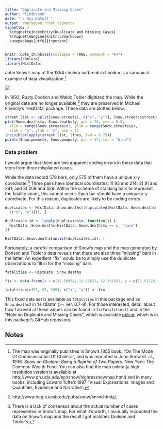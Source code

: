 ```yaml
---
title: "Duplicate and Missing Cases"
author: "lindbrook"
date: "`r Sys.Date()`"
output: rmarkdown::html_vignette
vignette: >
  %\VignetteIndexEntry{Duplicate and Missing Cases}
  %\VignetteEngine{knitr::rmarkdown}
  \usepackage[utf8]{inputenc}
---
```


```r
knitr::opts_chunk$set(collapse = TRUE, comment = "#>")
library(cholera)
library(HistData)
```

John Snow's map of the 1854 cholera outbreak in London is a canonical example of data visualization:^[The map was originally published in Snow's 1855 book, "On The Mode Of Communication Of Cholera", and was reprinted in John Snow et. al., 1936. _Snow on Cholera: Being a Reprint of Two Papers_. New York: The Common Wealth Fund. You can also find the map online (a high resolution version is available at http://www.ph.ucla.edu/epi/snow/highressnowmap.html) and in many books, including Edward Tufte's 1997 "Visual Explanations: Images and Quantities, Evidence and Narrative".]

![](msu-snows-mapB.jpg)

In 1992, Rusty Dodson and Waldo Tobler digitized the map. While the original data are no longer available,^[http://www.ncgia.ucsb.edu/pubs/snow/snow.html] they are preserved in Michael Friendly's 'HistData' package. These data are plotted below:

```r
street.list <- split(Snow.streets[, c("x", "y")], Snow.streets$street)
plot(Snow.deaths$x, Snow.deaths$y, pch = 20, cex = 0.5,
  xlim = range(Snow.streets$x), ylim = range(Snow.streets$y),
  xlab = "x", ylab = "y", asp = 1)
invisible(lapply(street.list, lines, lwd = 0.75))
points(Snow.pumps$x, Snow.pumps$y, pch = 17, col = "blue")
```

### Data problem

I would argue that there are two apparent coding errors in these data that stem from three misplaced cases.

While the data record 578 bars, only 575 of them have a unique x-y coordinate.^[There is a lack of consensus about the actual number of cases represented in Snow's map. For what it's worth, I manually recounted the data on Snow's map and the result I got matches Dodson and Tobler's.] Three pairs have identical coordinates: 1) 93 and 214; 2) 91 and 241; and 3) 209 and 429. Within the scheme of stacking bars to represent the fatality count, this cannot occur. Each bar should have a unique x-y coordinate. For this reason, duplicates are likely to be coding errors.

```r
duplicates <- HistData::Snow.deaths[(duplicated(HistData::Snow.deaths[,
  c("x", "y")])), ]

duplicates.id <- lapply(duplicates$x, function(i) {
  HistData::Snow.deaths[HistData::Snow.deaths$x == i, "case"]
})

HistData::Snow.deaths[unlist(duplicates.id), ]
```
Fortunately, a careful comparison of Snow's map and the map generated by Dodson and Tobler's data reveals that there are also three "missing" bars in the latter. An expedient "fix" would be to simply use the duplicate observations to fill in for the "missing" bars:

```r
fatalities <- HistData::Snow.deaths

fix <- data.frame(x = c(12.56974, 12.53617, 12.33145), y = c(11.51226, 11.58107, 14.80316))

fatalities[c(91, 93, 209), c("x", "y")] <- fix
```

This fixed data set is available as `fatalities` in this package and as `Snow.deaths2` in 'HistData' (>= ver. 0.7-8). For those interested, detail about how I arrived at these values can be found in `fixFatalities()` and in the "Note on Duplicate and Missing Cases", which is available [online](https://github.com/lindbrook/cholera/blob/master/docs/duplicate.missing.cases.notes.md), which is in this package's GitHub repository.

## Notes
